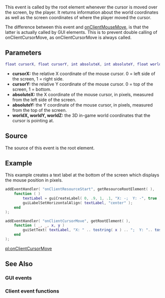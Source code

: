 {{Client event}}
 
This event is called by the root element whenever the cursor is moved over the screen, by the player. It returns information about the world coordinates as well as the screen coordinates of where the player moved the cursor.

The difference between this event and [[/onClientMouseMove.md|onClientMouseMove]], is that the latter is actually called by GUI elements. This is to prevent double calling of onClientCursorMove, as onClientCursorMove is always called.

==Parameters==
<syntaxhighlight lang="lua">
float cursorX, float cursorY, int absoluteX, int absoluteY, float worldX, float worldY, float worldZ
</syntaxhighlight>
*'''cursorX:''' the relative X coordinate of the mouse cursor. 0 = left side of the screen, 1 = right side.
*'''cursorY:''' the relative Y coordinate of the mouse cursor. 0 = top of the screen, 1 = bottom.
*'''absoluteX:''' the X coordinate of the mouse cursor, in pixels, measured from the left side of the screen.
*'''absoluteY:''' the Y coordinate of the mouse cursor, in pixels, measured from the top of the screen.
*'''worldX, worldY, worldZ:''' the 3D in-game world coordinates that the cursor is pointing at.

==Source==
The source of this event is the root element.

==Example==
This example creates a text label at the bottom of the screen which displays the mouse position in pixels.
<syntaxhighlight lang="lua">
addEventHandler( "onClientResourceStart", getResourceRootElement( ),
    function ( )
        textLabel = guiCreateLabel( 0, .9, 1, .1, "X: -;  Y: -", true );
        guiLabelSetHorizontalAlign( textLabel, "center" );
    end
);

addEventHandler( "onClientCursorMove", getRootElement( ),
    function ( _, _, x, y )
        guiSetText( textLabel, "X: " .. tostring( x ) .. ";  Y: ".. tostring( y ) )
    end
);
</syntaxhighlight>

[[/pl:onClientCursorMove.md|pl:onClientCursorMove]]

==See Also==
===GUI events===
{{GUI_events}}
===Client event functions===
{{Client_event_functions}}